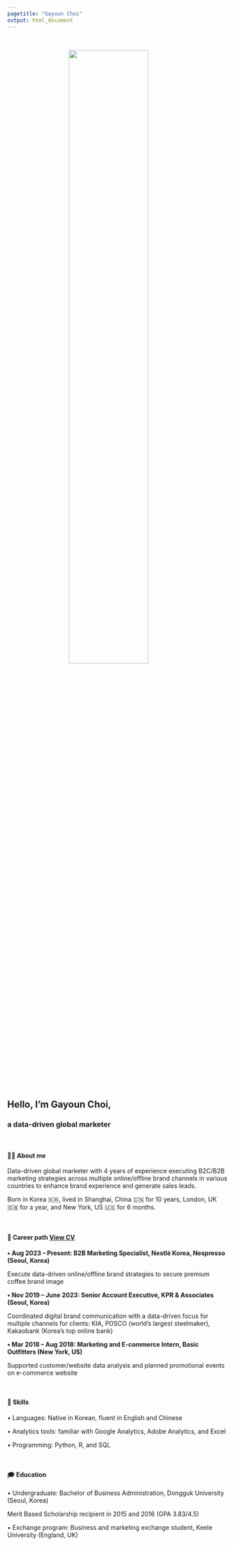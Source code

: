 ```yaml
---
pagetitle: "Gayoun Choi"
output: html_document
---
```


<link rel="stylesheet" href="styles.css" type="text/css">
<link rel="stylesheet" href="site_libs/academicons-1.9.1/css/academicons.min.css"/>

<br>

<p align="center">
<img src="images/profile_emoji.jpeg" style="width:60%; border:0px solid; margin-right: 40px" align="center">
</p>
<br>

## **Hello, I'm Gayoun Choi,**
### **a data-driven global marketer**
<br>

#### **👋🏻 About me**
Data-driven global marketer with 4 years of experience executing B2C/B2B marketing strategies across multiple online/offline brand channels in various countries to enhance brand experience and generate sales leads.

Born in Korea 🇰🇷, lived in Shanghai, China 🇨🇳 for 10 years, London, UK 🇬🇧 for a year, and New York, US 🇺🇸 for 6 months.

<br>

#### **💼 Career path [View CV](files/CV_Gayoun Choi.pdf)**

**• Aug 2023 – Present: B2B Marketing Specialist, Nestlé Korea, Nespresso (Seoul, Korea)**

Execute data-driven online/offline brand strategies to secure premium coffee brand image

**• Nov 2019 – June 2023: Senior Account Executive, KPR & Associates (Seoul, Korea)**

Coordinated digital brand communication with a data-driven focus for multiple channels for clients: KIA, POSCO (world's largest steelmaker), Kakaobank (Korea's top online bank)

**• Mar 2018 – Aug 2018: Marketing and E-commerce Intern, Basic Outfitters (New York, US)**

Supported customer/website data analysis and planned promotional events on e-commerce website

<br>

#### **💪 Skills**

• Languages: Native in Korean, fluent in English and Chinese

• Analytics tools: familiar with Google Analytics, Adobe Analytics, and Excel

• Programming: Python, R, and SQL

<br>

#### **🎓 Education**

• Undergraduate: Bachelor of Business Administration, Dongguk University (Seoul, Korea)

Merit Based Scholarship recipient in 2015 and 2016 (GPA 3.83/4.5)

• Exchange program: Business and marketing exchange student, Keele University (England, UK)